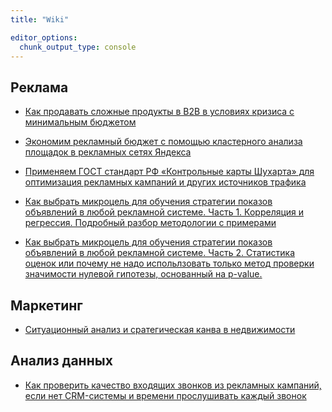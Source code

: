 ```yaml
---
title: "Wiki"

editor_options: 
  chunk_output_type: console
---
```


## Реклама

* [Как продавать сложные продукты в В2В в условиях кризиса с минимальным бюджетом](https://platzkart.ru/portfolio/case-mtz/)

* [Экономим рекламный бюджет с помощью кластерного анализа площадок в рекламных сетях Яндекса](/wiki/ds_places_analysis.html)

* [Применяем ГОСТ стандарт РФ «Контрольные карты Шухарта» для оптимизация рекламных кампаний и других источников трафика](/wiki/shewhart_control_card.html)

* [Как выбрать микроцель для обучения стратегии показов объявлений в любой рекламной системе. Часть 1. Корреляция и регрессия. Подробный разбор методологии с примерами](/wiki/correlatio.html)

* [Как выбрать микроцель для обучения стратегии показов объявлений в любой рекламной системе. Часть 2. Статистика оценок или почему не надо испольлзовать только метод проверки значимости нулевой гипотезы, основанный на p-value.](/wiki/correlatio_part_2_new_statistics.html)


## Маркетинг

* [Ситуационный анализ и сратегическая канва в недвижимости](https://platzkart.ru/portfolio/case-nedvizhimost-krasnodar/)


## Анализ данных

* [Как проверить качество входящих звонков из рекламных кампаний, если нет CRM-системы и времени прослушивать каждый звонок](/wiki/call_analysis.html)